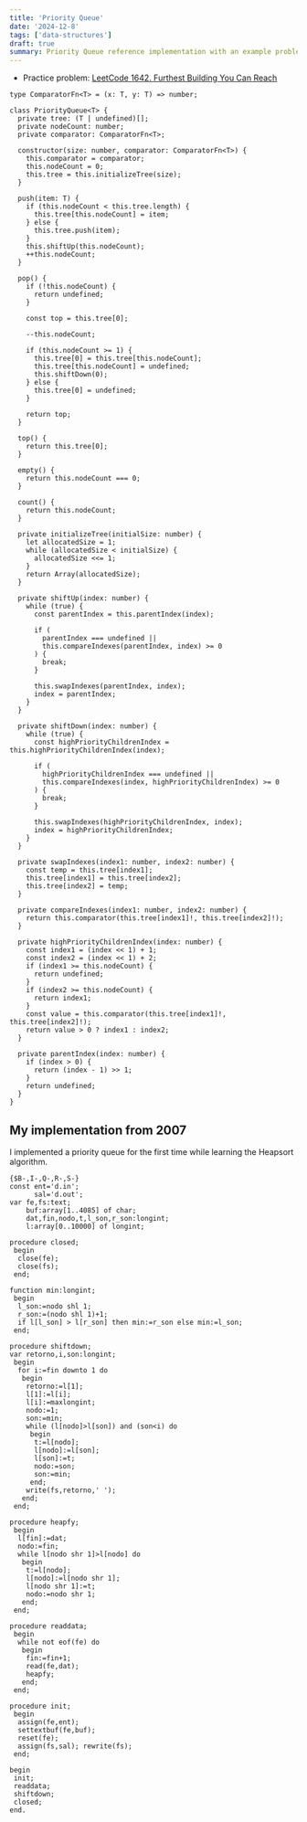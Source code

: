 ```yaml
---
title: 'Priority Queue'
date: '2024-12-8'
tags: ['data-structures']
draft: true
summary: Priority Queue reference implementation with an example problem.
---
```


- Practice problem: [LeetCode 1642. Furthest Building You Can Reach](https://leetcode.com/problems/furthest-building-you-can-reach/)

```typescript:TypeScript
type ComparatorFn<T> = (x: T, y: T) => number;

class PriorityQueue<T> {
  private tree: (T | undefined)[];
  private nodeCount: number;
  private comparator: ComparatorFn<T>;

  constructor(size: number, comparator: ComparatorFn<T>) {
    this.comparator = comparator;
    this.nodeCount = 0;
    this.tree = this.initializeTree(size);
  }

  push(item: T) {
    if (this.nodeCount < this.tree.length) {
      this.tree[this.nodeCount] = item;
    } else {
      this.tree.push(item);
    }
    this.shiftUp(this.nodeCount);
    ++this.nodeCount;
  }

  pop() {
    if (!this.nodeCount) {
      return undefined;
    }

    const top = this.tree[0];

    --this.nodeCount;

    if (this.nodeCount >= 1) {
      this.tree[0] = this.tree[this.nodeCount];
      this.tree[this.nodeCount] = undefined;
      this.shiftDown(0);
    } else {
      this.tree[0] = undefined;
    }

    return top;
  }

  top() {
    return this.tree[0];
  }

  empty() {
    return this.nodeCount === 0;
  }

  count() {
    return this.nodeCount;
  }

  private initializeTree(initialSize: number) {
    let allocatedSize = 1;
    while (allocatedSize < initialSize) {
      allocatedSize <<= 1;
    }
    return Array(allocatedSize);
  }

  private shiftUp(index: number) {
    while (true) {
      const parentIndex = this.parentIndex(index);

      if (
        parentIndex === undefined ||
        this.compareIndexes(parentIndex, index) >= 0
      ) {
        break;
      }

      this.swapIndexes(parentIndex, index);
      index = parentIndex;
    }
  }

  private shiftDown(index: number) {
    while (true) {
      const highPriorityChildrenIndex = this.highPriorityChildrenIndex(index);

      if (
        highPriorityChildrenIndex === undefined ||
        this.compareIndexes(index, highPriorityChildrenIndex) >= 0
      ) {
        break;
      }

      this.swapIndexes(highPriorityChildrenIndex, index);
      index = highPriorityChildrenIndex;
    }
  }

  private swapIndexes(index1: number, index2: number) {
    const temp = this.tree[index1];
    this.tree[index1] = this.tree[index2];
    this.tree[index2] = temp;
  }

  private compareIndexes(index1: number, index2: number) {
    return this.comparator(this.tree[index1]!, this.tree[index2]!);
  }

  private highPriorityChildrenIndex(index: number) {
    const index1 = (index << 1) + 1;
    const index2 = (index << 1) + 2;
    if (index1 >= this.nodeCount) {
      return undefined;
    }
    if (index2 >= this.nodeCount) {
      return index1;
    }
    const value = this.comparator(this.tree[index1]!, this.tree[index2]!);
    return value > 0 ? index1 : index2;
  }

  private parentIndex(index: number) {
    if (index > 0) {
      return (index - 1) >> 1;
    }
    return undefined;
  }
}
```

## My implementation from 2007

I implemented a priority queue for the first time while learning the Heapsort algorithm.

```pascal:Pascal
{$B-,I-,Q-,R-,S-}
const ent='d.in';
      sal='d.out';
var fe,fs:text;
    buf:array[1..4085] of char;
    dat,fin,nodo,t,l_son,r_son:longint;
    l:array[0..10000] of longint;

procedure closed;
 begin
  close(fe);
  close(fs);
 end;

function min:longint;
 begin
  l_son:=nodo shl 1;
  r_son:=(nodo shl 1)+1;
  if l[l_son] > l[r_son] then min:=r_son else min:=l_son;
 end;

procedure shiftdown;
var retorno,i,son:longint;
 begin
  for i:=fin downto 1 do
   begin
    retorno:=l[1];
    l[1]:=l[i];
    l[i]:=maxlongint;
    nodo:=1;
    son:=min;
    while (l[nodo]>l[son]) and (son<i) do
     begin
      t:=l[nodo];
      l[nodo]:=l[son];
      l[son]:=t;
      nodo:=son;
      son:=min;
     end;
    write(fs,retorno,' ');
   end;
 end;

procedure heapfy;
 begin
  l[fin]:=dat;
  nodo:=fin;
  while l[nodo shr 1]>l[nodo] do
   begin
    t:=l[nodo];
    l[nodo]:=l[nodo shr 1];
    l[nodo shr 1]:=t;
    nodo:=nodo shr 1;
   end;
 end;

procedure readdata;
 begin
  while not eof(fe) do
   begin
    fin:=fin+1;
    read(fe,dat);
    heapfy;
   end;
 end;

procedure init;
 begin
  assign(fe,ent);
  settextbuf(fe,buf);
  reset(fe);
  assign(fs,sal); rewrite(fs);
 end;

begin
 init;
 readdata;
 shiftdown;
 closed;
end.
```
